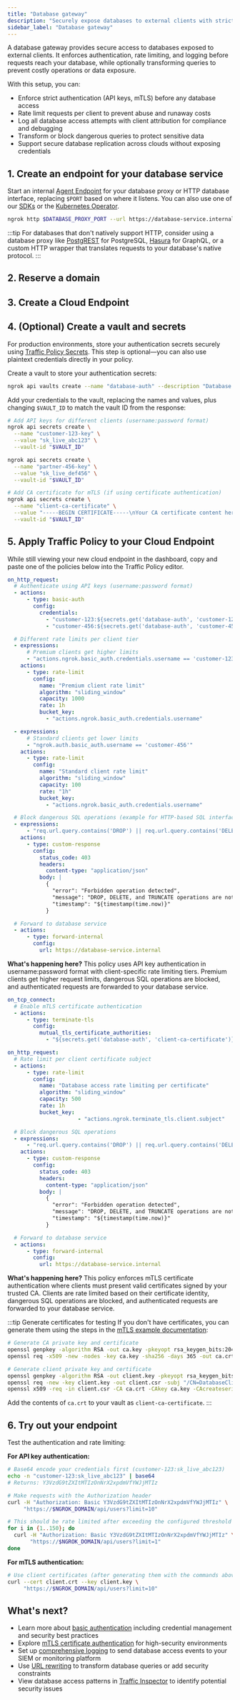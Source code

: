 ```yaml
---
title: "Database gateway"
description: "Securely expose databases to external clients with strict authentication, rate limiting, and query transformation to prevent runaway costs and data leaks."
sidebar_label: "Database gateway"
---
```



A database gateway provides secure access to databases exposed to external clients. It enforces authentication, rate limiting, and logging before requests reach your database, while optionally transforming queries to prevent costly operations or data exposure.

With this setup, you can:

- Enforce strict authentication (API keys, mTLS) before any database access
- Rate limit requests per client to prevent abuse and runaway costs
- Log all database access attempts with client attribution for compliance and debugging
- Transform or block dangerous queries to protect sensitive data
- Support secure database replication across clouds without exposing credentials

## 1. Create an endpoint for your database service

Start an internal [Agent Endpoint](/docs/universal-gateway/agent-endpoints/) for your database proxy or HTTP database interface, replacing `$PORT` based on where it listens.
You can also use one of our [SDKs](/docs/agent-sdks) or the [Kubernetes Operator](/docs/k8s).

```bash
ngrok http $DATABASE_PROXY_PORT --url https://database-service.internal
```

:::tip
For databases that don't natively support HTTP, consider using a database proxy like [PostgREST](https://postgrest.org/) for PostgreSQL, [Hasura](https://hasura.io/) for GraphQL, or a custom HTTP wrapper that translates requests to your database's native protocol.
:::

## 2. Reserve a domain

<ReserveDomain />

## 3. Create a Cloud Endpoint

<CloudEndpoint />

## 4. (Optional) Create a vault and secrets

For production environments, store your authentication secrets securely using [Traffic Policy Secrets](/docs/traffic-policy/secrets). This step is optional—you can also use plaintext credentials directly in your policy.

Create a vault to store your authentication secrets:

```bash
ngrok api vaults create --name "database-auth" --description "Database gateway authentication secrets"
```

Add your credentials to the vault, replacing the names and values, plus changing `$VAULT_ID` to match the vault ID from the response:

```bash
# Add API keys for different clients (username:password format)
ngrok api secrets create \
  --name "customer-123-key" \
  --value "sk_live_abc123" \
  --vault-id "$VAULT_ID"

ngrok api secrets create \
  --name "partner-456-key" \
  --value "sk_live_def456" \
  --vault-id "$VAULT_ID"

# Add CA certificate for mTLS (if using certificate authentication)
ngrok api secrets create \
  --name "client-ca-certificate" \
  --value "-----BEGIN CERTIFICATE-----\nYour CA certificate content here\n-----END CERTIFICATE-----" \
  --vault-id "$VAULT_ID"
```

## 5. Apply Traffic Policy to your Cloud Endpoint

While still viewing your new cloud endpoint in the dashboard, copy and paste one of the policies below into the Traffic Policy editor.

<Tabs>
<TabItem value="api-key" label="API key authentication" default>

```yaml
on_http_request:
  # Authenticate using API keys (username:password format)
  - actions:
      - type: basic-auth
        config:
          credentials:
            - "customer-123:${secrets.get('database-auth', 'customer-123-key')}"
            - "customer-456:${secrets.get('database-auth', 'customer-456-key')}"

  # Different rate limits per client tier
  - expressions:
      # Premium clients get higher limits
      - "actions.ngrok.basic_auth.credentials.username == 'customer-123'"
    actions:
      - type: rate-limit
        config:
          name: "Premium client rate limit"
          algorithm: "sliding_window"
          capacity: 1000
          rate: 1h
          bucket_key:
            - "actions.ngrok.basic_auth.credentials.username"

  - expressions:
      # Standard clients get lower limits
      - "ngrok.auth.basic_auth.username == 'customer-456'"
    actions:
      - type: rate-limit
        config:
          name: "Standard client rate limit"
          algorithm: "sliding_window"
          capacity: 100
          rate: "1h"
          bucket_key:
            - "actions.ngrok.basic_auth.credentials.username"

  # Block dangerous SQL operations (example for HTTP-based SQL interfaces)
  - expressions:
      - "req.url.query.contains('DROP') || req.url.query.contains('DELETE') || req.url.query.contains('TRUNCATE')"
    actions:
      - type: custom-response
        config:
          status_code: 403
          headers:
            content-type: "application/json"
          body: |
            {
              "error": "Forbidden operation detected",
              "message": "DROP, DELETE, and TRUNCATE operations are not allowed through this gateway",
              "timestamp": "${timestamp(time.now)}"
            }

  # Forward to database service
  - actions:
      - type: forward-internal
        config:
          url: https://database-service.internal
```

**What's happening here?** This policy uses API key authentication in username:password format with client-specific rate limiting tiers. Premium clients get higher request limits, dangerous SQL operations are blocked, and authenticated requests are forwarded to your database service.

</TabItem>
<TabItem value="mtls" label="mTLS certificate authentication">

```yaml
on_tcp_connect:
  # Enable mTLS certificate authentication
  - actions:
      - type: terminate-tls
        config:
          mutual_tls_certificate_authorities:
            - "${secrets.get('database-auth', 'client-ca-certificate')}"

on_http_request:
  # Rate limit per client certificate subject
  - actions:
      - type: rate-limit
        config:
          name: "Database access rate limiting per certificate"
          algorithm: "sliding_window"
          capacity: 500
          rate: 1h
          bucket_key:
					  - "actions.ngrok.terminate_tls.client.subject"

  # Block dangerous SQL operations
  - expressions:
      - "req.url.query.contains('DROP') || req.url.query.contains('DELETE') || req.url.query.contains('TRUNCATE')"
    actions:
      - type: custom-response
        config:
          status_code: 403
          headers:
            content-type: "application/json"
          body: |
            {
              "error": "Forbidden operation detected",
              "message": "DROP, DELETE, and TRUNCATE operations are not allowed through this gateway",
              "timestamp": "${timestamp(time.now)}"
            }

  # Forward to database service
  - actions:
      - type: forward-internal
        config:
          url: https://database-service.internal
```

**What's happening here?** This policy enforces mTLS certificate authentication where clients must present valid certificates signed by your trusted CA. Clients are rate limited based on their certificate identity, dangerous SQL operations are blocked, and authenticated requests are forwarded to your database service.

:::tip Generate certificates for testing
If you don't have certificates, you can generate them using the steps in the [mTLS example documentation](/docs/traffic-policy/actions/terminate-tls/#enabling-mutual-tls):

```bash
# Generate CA private key and certificate
openssl genpkey -algorithm RSA -out ca.key -pkeyopt rsa_keygen_bits:2048
openssl req -x509 -new -nodes -key ca.key -sha256 -days 365 -out ca.crt -subj "/CN=DatabaseCA"

# Generate client private key and certificate
openssl genpkey -algorithm RSA -out client.key -pkeyopt rsa_keygen_bits:2048
openssl req -new -key client.key -out client.csr -subj "/CN=DatabaseClient"
openssl x509 -req -in client.csr -CA ca.crt -CAkey ca.key -CAcreateserial -out client.crt -days 365 -sha256
```

Add the contents of `ca.crt` to your vault as `client-ca-certificate`.
:::

</TabItem>
</Tabs>

## 6. Try out your endpoint

<TryOut />

Test the authentication and rate limiting:

**For API key authentication:**
```bash
# Base64 encode your credentials first (customer-123:sk_live_abc123)
echo -n "customer-123:sk_live_abc123" | base64
# Returns: Y3VzdG9tZXItMTIzOnNrX2xpdmVfYWJjMTIz

# Make requests with the Authorization header
curl -H "Authorization: Basic Y3VzdG9tZXItMTIzOnNrX2xpdmVfYWJjMTIz" \
     "https://$NGROK_DOMAIN/api/users?limit=10"

# This should be rate limited after exceeding the configured threshold
for i in {1..150}; do
  curl -H "Authorization: Basic Y3VzdG9tZXItMTIzOnNrX2xpdmVfYWJjMTIz" \
       "https://$NGROK_DOMAIN/api/users?limit=1"
done
```

**For mTLS authentication:**
```bash
# Use client certificates (after generating them with the commands above)
curl --cert client.crt --key client.key \
     "https://$NGROK_DOMAIN/api/users?limit=10"
```

## What's next?

- Learn more about [basic authentication](/docs/traffic-policy/actions/basic-auth) including credential management and security best practices
- Explore [mTLS certificate authentication](/docs/traffic-policy/actions/terminate-tls) for high-security environments
- Set up [comprehensive logging](/docs/traffic-policy/actions/log) to send database access events to your SIEM or monitoring platform
- Use [URL rewriting](/docs/traffic-policy/actions/url-rewrite) to transform database queries or add security constraints
- View database access patterns in [Traffic Inspector](https://dashboard.ngrok.com/traffic-inspector) to identify potential security issues

<Back />
